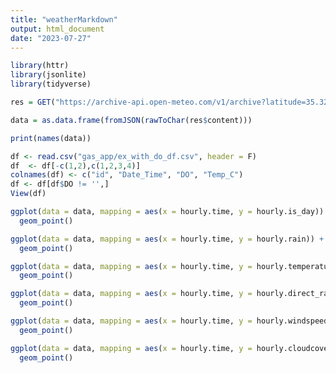 ```yaml
---
title: "weatherMarkdown"
output: html_document
date: "2023-07-27"
---
```


```r
library(httr)
library(jsonlite)
library(tidyverse)

```


```r
res = GET("https://archive-api.open-meteo.com/v1/archive?latitude=35.3268&longitude=-78.6761&start_date=2023-06-08&end_date=2023-07-22&hourly=temperature_2m,relativehumidity_2m,rain,snowfall,cloudcover,windspeed_10m,is_day,direct_radiation&timezone=America%2FNew_York")

data = as.data.frame(fromJSON(rawToChar(res$content)))
```


```r
print(names(data))
```


```r

df <- read.csv("gas_app/ex_with_do_df.csv", header = F)
df  <- df[-c(1,2),c(1,2,3,4)]
colnames(df) <- c("id", "Date_Time", "DO", "Temp_C")
df <- df[df$DO != '',]
View(df)
```

```r
ggplot(data = data, mapping = aes(x = hourly.time, y = hourly.is_day)) + 
  geom_point()

ggplot(data = data, mapping = aes(x = hourly.time, y = hourly.rain)) + 
  geom_point()

ggplot(data = data, mapping = aes(x = hourly.time, y = hourly.temperature_2m)) + 
  geom_point()

ggplot(data = data, mapping = aes(x = hourly.time, y = hourly.direct_radiation)) + 
  geom_point()

ggplot(data = data, mapping = aes(x = hourly.time, y = hourly.windspeed_10m)) + 
  geom_point()

ggplot(data = data, mapping = aes(x = hourly.time, y = hourly.cloudcover)) + 
  geom_point()
```


